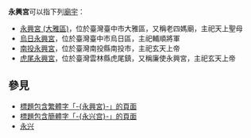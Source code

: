 '''永興宮'''可以指下列[[廟宇|廟宇]]：
* [[永興宮_(大雅區)|永興宮 (大雅區)]]，位於臺灣臺中市大雅區，又稱老四媽廟，主祀天上聖母
* [[烏日永興宮|烏日永興宮]]，位於臺灣臺中市烏日區，主祀輔順將軍
* [[南投永興宮|南投永興宮]]，位於臺灣南投縣南投市，主祀玄天上帝
* [[虎尾永興宮|虎尾永興宮]]，位於臺灣雲林縣虎尾鎮，又稱廉使永興宮，主祀玄天上帝

== 參見 ==
* [[Special:Search/intitle:"永興宮"|標題包含繁體字「-{永興宮}-」的頁面]]
* [[Special:Search/intitle:"永兴宫"|標題包含簡體字「-{永兴宫}-」的頁面]]
* [[永兴|永兴]]

{{Disambiguation|Cat=三字廟宇消歧義|Yongxinggong}}